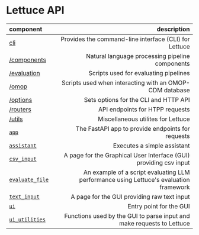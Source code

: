 # Lettuce API

| component | description |
|:----------|------------:|
|[cli](/api_reference/cli)| Provides the command-line interface (CLI) for Lettuce |
|[/components](/api_reference/components)| Natural language processing pipeline components |
|[/evaluation](/api_reference/evaluation)| Scripts used for evaluating pipelines |
|[/omop](/api_reference/omop)| Scripts used when interacting with an OMOP-CDM database |
|[/options](/api_reference/options)| Sets options for the CLI and HTTP API |
|[/routers](/api_reference/routers)| API endpoints for HTPP requests |
|[/utils](/api_reference/utils)| Miscellaneous utilites for Lettuce |
|[`app`](/api_reference/app)| The FastAPI app to provide endpoints for requests |
|[`assistant`](/api_reference/assistant)| Executes a simple assistant |
|[`csv_input`](/api_reference/csv_input)| A page for the Graphical User Interface (GUI) providing csv input |
|[`evaluate_file`](/api_reference/evaluate_file)| An example of a script evaluating LLM performance using Lettuce's evaluation framework |
|[`text_input`](/api_reference/text_input)| A page for the GUI providing raw text input |
|[`ui`](/api_reference/ui)| Entry point for the GUI |
|[`ui_utilities`](/api_reference/ui_utilities)| Functions used by the GUI to parse input and make requests to Lettuce |
